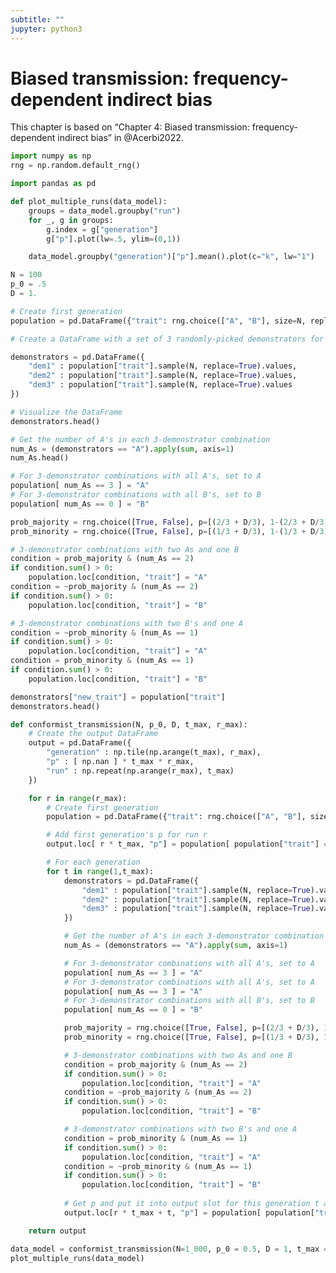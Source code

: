 ```yaml
---
subtitle: ""
jupyter: python3
---
```


# Biased transmission: frequency-dependent indirect bias {#sec-frequency-biased-transmission}

:::{.callout-note}
This chapter is based on "Chapter 4: Biased transmission: frequency-dependent indirect bias" in @Acerbi2022.
:::

```python
import numpy as np 
rng = np.random.default_rng()

import pandas as pd
```

```python
def plot_multiple_runs(data_model):
    groups = data_model.groupby("run")
    for _, g in groups:
        g.index = g["generation"]
        g["p"].plot(lw=.5, ylim=(0,1))

    data_model.groupby("generation")["p"].mean().plot(c="k", lw="1")
```

```python
N = 100
p_0 = .5
D = 1.
```

```python
# Create first generation
population = pd.DataFrame({"trait": rng.choice(["A", "B"], size=N, replace=True, p=[p_0, 1-p_0])})
```

```python
# Create a DataFrame with a set of 3 randomly-picked demonstrators for each agent

demonstrators = pd.DataFrame({
    "dem1" : population["trait"].sample(N, replace=True).values,
    "dem2" : population["trait"].sample(N, replace=True).values,
    "dem3" : population["trait"].sample(N, replace=True).values
})
```

```python
# Visualize the DataFrame
demonstrators.head()
```

```python
# Get the number of A's in each 3-demonstrator combination
num_As = (demonstrators == "A").apply(sum, axis=1)
num_As.head()
```

```python
# For 3-demonstrator combinations with all A's, set to A
population[ num_As == 3 ] = "A"
# For 3-demonstrator combinations with all B's, set to B
population[ num_As == 0 ] = "B"
```

```python
prob_majority = rng.choice([True, False], p=[(2/3 + D/3), 1-(2/3 + D/3)], size=N, replace=True)
prob_minority = rng.choice([True, False], p=[(1/3 + D/3), 1-(1/3 + D/3)], size=N, replace=True)
```

```python
# 3-demonstrator combinations with two As and one B
condition = prob_majority & (num_As == 2)
if condition.sum() > 0:
    population.loc[condition, "trait"] = "A"
condition = ~prob_majority & (num_As == 2)
if condition.sum() > 0:
    population.loc[condition, "trait"] = "B"

# 3-demonstrator combinations with two B's and one A
condition = ~prob_minority & (num_As == 1)
if condition.sum() > 0:
    population.loc[condition, "trait"] = "A"
condition = prob_minority & (num_As == 1)
if condition.sum() > 0:
    population.loc[condition, "trait"] = "B"
```

```python
demonstrators["new_trait"] = population["trait"]
demonstrators.head()
```

```python
def conformist_transmission(N, p_0, D, t_max, r_max):
    # Create the output DataFrame
    output = pd.DataFrame({
        "generation" : np.tile(np.arange(t_max), r_max),
        "p" : [ np.nan ] * t_max * r_max,
        "run" : np.repeat(np.arange(r_max), t_max)
    })

    for r in range(r_max):
        # Create first generation
        population = pd.DataFrame({"trait": rng.choice(["A", "B"], size=N, replace=True, p=[p_0, 1 - p_0])})

        # Add first generation's p for run r
        output.loc[ r * t_max, "p"] = population[ population["trait"] == "A" ].shape[0] / N

        # For each generation 
        for t in range(1,t_max):
            demonstrators = pd.DataFrame({
                "dem1" : population["trait"].sample(N, replace=True).values,
                "dem2" : population["trait"].sample(N, replace=True).values,
                "dem3" : population["trait"].sample(N, replace=True).values
            })

            # Get the number of A's in each 3-demonstrator combination
            num_As = (demonstrators == "A").apply(sum, axis=1)

            # For 3-demonstrator combinations with all A's, set to A
            population[ num_As == 3 ] = "A"
            # For 3-demonstrator combinations with all A's, set to A
            population[ num_As == 3 ] = "A"
            # For 3-demonstrator combinations with all B's, set to B
            population[ num_As == 0 ] = "B"

            prob_majority = rng.choice([True, False], p=[(2/3 + D/3), 1-(2/3 + D/3)], size=N, replace=True)
            prob_minority = rng.choice([True, False], p=[(1/3 + D/3), 1-(1/3 + D/3)], size=N, replace=True)

            # 3-demonstrator combinations with two As and one B
            condition = prob_majority & (num_As == 2)
            if condition.sum() > 0:
                population.loc[condition, "trait"] = "A"
            condition = ~prob_majority & (num_As == 2)
            if condition.sum() > 0:
                population.loc[condition, "trait"] = "B"

            # 3-demonstrator combinations with two B's and one A
            condition = prob_minority & (num_As == 1)
            if condition.sum() > 0:
                population.loc[condition, "trait"] = "A"
            condition = ~prob_minority & (num_As == 1)
            if condition.sum() > 0:
                population.loc[condition, "trait"] = "B"
            
            # Get p and put it into output slot for this generation t and run r
            output.loc[r * t_max + t, "p"] = population[ population["trait"] == "A" ].shape[0] / N

    return output
```

```python
data_model = conformist_transmission(N=1_000, p_0 = 0.5, D = 1, t_max = 50, r_max = 10)
plot_multiple_runs(data_model)
```


